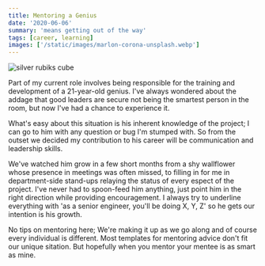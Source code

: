 ```yaml
---
title: Mentoring a Genius
date: '2020-06-06'
summary: 'means getting out of the way'
tags: [career, learning]
images: ['/static/images/marlon-corona-unsplash.webp']
---
```


![silver rubiks cube](/static/images/marlon-corona-unsplash.webp)

Part of my current role involves being responsible for the training and development of a 21-year-old genius. I've always wondered about the addage that good leaders are secure not being the smartest person in the room, but now I've had a chance to experience it.

What's easy about this situation is his inherent knowledge of the project; I can go to him with any question or bug I'm stumped with. So from the outset we decided my contribution to his career will be communication and leadership skills.

We've watched him grow in a few short months from a shy wallflower whose presence in meetings was often missed, to filling in for me in department-side stand-ups relaying the status of every espect of the project. I've never had to spoon-feed him anything, just point him in the right direction while providing encouragement. I always try to underline everything with 'as a senior engineer, you'll be doing X, Y, Z' so he gets our intention is his growth.

No tips on mentoring here; We're making it up as we go along and of course every individual is different. Most templates for mentoring advice don't fit our unique sitation. But hopefully when you mentor your mentee is as smart as mine.
